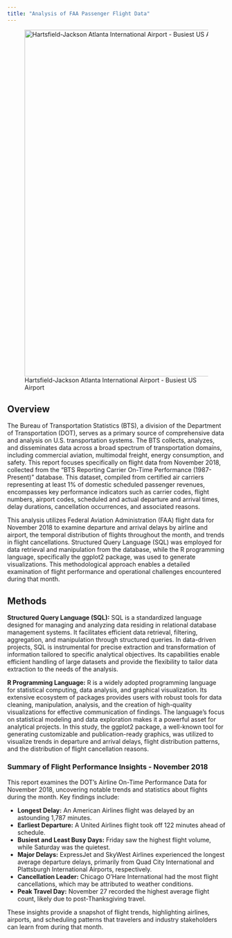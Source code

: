 ```yaml
---
title: "Analysis of FAA Passenger Flight Data"
---
```


![Hartsfield-Jackson Atlanta International Airport - Busiest US Airport](assets/atl airport.jpeg){width=800}


## Overview

The Bureau of Transportation Statistics (BTS), a division of the Department of Transportation (DOT), serves as a primary source of comprehensive data and analysis on U.S. transportation systems. The BTS collects, analyzes, and disseminates data across a broad spectrum of transportation domains, including commercial aviation, multimodal freight, energy consumption, and safety. This report focuses specifically on flight data from November 2018, collected from the "BTS Reporting Carrier On-Time Performance (1987-Present)" database. This dataset, compiled from certified air carriers representing at least 1% of domestic scheduled passenger revenues, encompasses key performance indicators such as carrier codes, flight numbers, airport codes, scheduled and actual departure and arrival times, delay durations, cancellation occurrences, and associated reasons.

This analysis utilizes Federal Aviation Administration (FAA) flight data for November 2018 to examine departure and arrival delays by airline and airport, the temporal distribution of flights throughout the month, and trends in flight cancellations. Structured Query Language (SQL) was employed for data retrieval and manipulation from the database, while the R programming language, specifically the ggplot2 package, was used to generate visualizations. This methodological approach enables a detailed examination of flight performance and operational challenges encountered during that month.

## Methods

**Structured Query Language (SQL):** SQL is a standardized language designed for managing and analyzing data residing in relational database management systems. It facilitates efficient data retrieval, filtering, aggregation, and manipulation through structured queries. In data-driven projects, SQL is instrumental for precise extraction and transformation of information tailored to specific analytical objectives. Its capabilities enable efficient handling of large datasets and provide the flexibility to tailor data extraction to the needs of the analysis.

**R Programming Language:** R is a widely adopted programming language for statistical computing, data analysis, and graphical visualization. Its extensive ecosystem of packages provides users with robust tools for data cleaning, manipulation, analysis, and the creation of high-quality visualizations for effective communication of findings. The language's focus on statistical modeling and data exploration makes it a powerful asset for analytical projects. In this study, the ggplot2 package, a well-known tool for generating customizable and publication-ready graphics, was  utilized to visualize trends in departure and arrival delays, flight distribution patterns, and the distribution of flight cancellation reasons.


### Summary of Flight Performance Insights - November 2018

This report examines the DOT's Airline On-Time Performance Data for November 2018, uncovering notable trends and statistics about flights during the month. Key findings include:

- **Longest Delay:** An American Airlines flight was delayed by an astounding 1,787 minutes.
- **Earliest Departure:** A United Airlines flight took off 122 minutes ahead of schedule.
- **Busiest and Least Busy Days:** Friday saw the highest flight volume, while Saturday was the quietest.
- **Major Delays:** ExpressJet and SkyWest Airlines experienced the longest average departure delays, primarily from Quad City International and Plattsburgh International Airports, respectively.
- **Cancellation Leader:** Chicago O’Hare International had the most flight cancellations, which may be attributed to weather conditions.
- **Peak Travel Day:** November 27 recorded the highest average flight count, likely due to post-Thanksgiving travel.

These insights provide a snapshot of flight trends, highlighting airlines, airports, and scheduling patterns that travelers and industry stakeholders can learn from during that month.